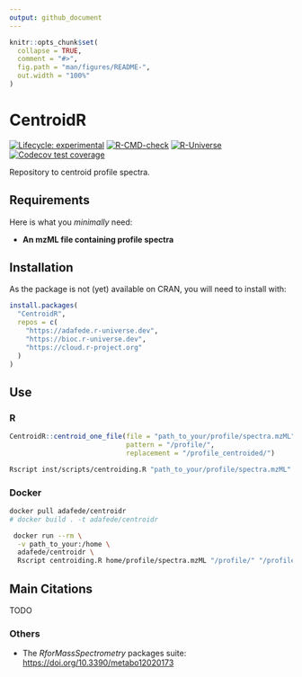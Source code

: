 ```yaml
---
output: github_document
---
```


<!-- README.md is generated from README.Rmd. Please edit that file -->

```r
knitr::opts_chunk$set(
  collapse = TRUE,
  comment = "#>",
  fig.path = "man/figures/README-",
  out.width = "100%"
)
```

# CentroidR 
<!-- <img src='https://raw.githubusercontent.com/adafede/CentroidR/main/man/figures/logo.svg' align="right" height="139" /> -->

<!-- badges: start -->
[![Lifecycle: experimental](https://img.shields.io/badge/lifecycle-experimental-orange.svg)](https://lifecycle.r-lib.org/articles/stages.html#experimental)
[![R-CMD-check](https://github.com/adafede/CentroidR/actions/workflows/R-CMD-check.yaml/badge.svg)](https://github.com/adafede/CentroidR/actions/workflows/R-CMD-check.yaml)
[![R-Universe](https://adafede.r-universe.dev/badges/CentroidR)](https://adafede.r-universe.dev/CentroidR)
[![Codecov test coverage](https://codecov.io/gh/adafede/CentroidR/graph/badge.svg)](https://app.codecov.io/gh/adafede/CentroidR)
<!-- badges: end -->

Repository to centroid profile spectra.

## Requirements

Here is what you *minimally* need:

- **An mzML file containing profile spectra**

## Installation

As the package is not (yet) available on CRAN, you will need to install with:

``` r
install.packages(
  "CentroidR",
  repos = c(
    "https://adafede.r-universe.dev",
    "https://bioc.r-universe.dev",
    "https://cloud.r-project.org"
  )
)
```

## Use

### R

```r
CentroidR::centroid_one_file(file = "path_to_your/profile/spectra.mzML",
                             pattern = "/profile/",
                             replacement = "/profile_centroided/")
```

``` bash
Rscript inst/scripts/centroiding.R "path_to_your/profile/spectra.mzML" "/profile/" "/profile_centroided/"
```

### Docker

``` bash
docker pull adafede/centroidr
# docker build . -t adafede/centroidr
```

``` bash
 docker run --rm \
  -v path_to_your:/home \
  adafede/centroidr \
  Rscript centroiding.R home/profile/spectra.mzML "/profile/" "/profile_centroided/"
```

## Main Citations

TODO

### Others

- The *RforMassSpectrometry* packages suite: <https://doi.org/10.3390/metabo12020173>
